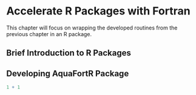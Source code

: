 # Accelerate R Packages with Fortran

This chapter will focus on wrapping the developed routines from the previous chapter in an R package.

## Brief Introduction to R Packages

## Developing AquaFortR Package 
```r
1 + 1
```
